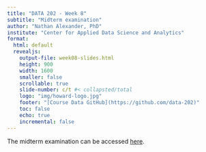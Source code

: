 ```yaml
---
title: "DATA 202 - Week 8"
subtitle: "Midterm examination"
author: "Nathan Alexander, PhD"
institute: "Center for Applied Data Science and Analytics"
format: 
  html: default
  revealjs:
    output-file: week08-slides.html
    height: 900
    width: 1600
    smaller: false
    scrollable: true
    slide-number: c/t #< collapsted/total
    logo: "img/howard-logo.jpg"
    footer: "[Course Data GitHub](https://github.com/data-202)"
    toc: false
    echo: true
    incremental: false
---
```


The midterm examination can be accessed [here](https://canvas.howard.edu/courses/46792/assignments/363734?module_item_id=1537064).

